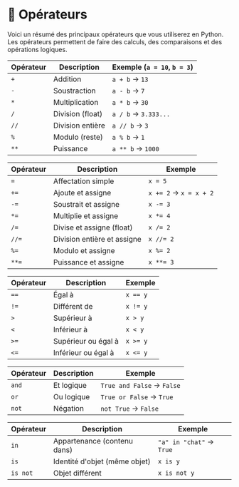 # 🧮 Opérateurs

Voici un résumé des principaux opérateurs que vous utiliserez en Python. Les opérateurs permettent de faire des calculs, des comparaisons et des opérations logiques.

<Tabs>

<TabItem value="arith" label="Arithmétiques">

| Opérateur | Description      | Exemple (`a = 10`, `b = 3`) |
|------------|------------------|-----------------------------|
| `+`        | Addition          | `a + b` → `13`             |
| `-`        | Soustraction      | `a - b` → `7`              |
| `*`        | Multiplication    | `a * b` → `30`             |
| `/`        | Division (float)  | `a / b` → `3.333...`       |
| `//`       | Division entière  | `a // b` → `3`             |
| `%`        | Modulo (reste)    | `a % b` → `1`              |
| `**`       | Puissance         | `a ** b` → `1000`          |

</TabItem>

<TabItem value="affect" label="Affectation">

| Opérateur | Description                        | Exemple |
|------------|------------------------------------|---------|
| `=`        | Affectation simple                | `x = 5` |
| `+=`       | Ajoute et assigne                 | `x += 2` → `x = x + 2` |
| `-=`       | Soustrait et assigne              | `x -= 3` |
| `*=`       | Multiplie et assigne              | `x *= 4` |
| `/=`       | Divise et assigne (float)         | `x /= 2` |
| `//=`      | Division entière et assigne       | `x //= 2` |
| `%=`       | Modulo et assigne                 | `x %= 2` |
| `**=`      | Puissance et assigne              | `x **= 3` |

</TabItem>

<TabItem value="compar" label="Comparaison">

| Opérateur | Description                  | Exemple |
|------------|------------------------------|---------|
| `==`       | Égal à                       | `x == y` |
| `!=`       | Différent de                 | `x != y` |
| `>`        | Supérieur à                  | `x > y` |
| `<`        | Inférieur à                  | `x < y` |
| `>=`       | Supérieur ou égal à          | `x >= y` |
| `<=`       | Inférieur ou égal à          | `x <= y` |

</TabItem>

<TabItem value="logique" label="Logiques (booléens)">

| Opérateur | Description       | Exemple |
|------------|-------------------|---------|
| `and`      | Et logique         | `True and False` → `False` |
| `or`       | Ou logique         | `True or False` → `True` |
| `not`      | Négation           | `not True` → `False` |

</TabItem>

<TabItem value="autres" label="Autres utiles">

| Opérateur | Description                   | Exemple |
|------------|-------------------------------|---------|
| `in`       | Appartenance (contenu dans)   | `"a" in "chat"` → `True` |
| `is`       | Identité d'objet (même objet) | `x is y` |
| `is not`   | Objet différent               | `x is not y` |

</TabItem>

</Tabs>